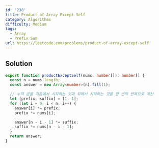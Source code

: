 ```yaml
---
id: '238'
title: Product of Array Except Self
category: Algorithms
difficulty: Medium
tags:
  - Array
  - Prefix Sum
url: https://leetcode.com/problems/product-of-array-except-self
---
```


## Solution

```typescript showLineNumbers
export function productExceptSelf(nums: number[]): number[] {
  const n = nums.length;
  const answer = new Array<number>(n).fill(1);

  // 누적 곱을 처음에서 시작하는 것과 뒤에서 시작하는 것을 한 번의 반복으로 계산
  let [prefix, suffix] = [1, 1];
  for (let i = 0; i < n; i++) {
    answer[i] *= prefix;
    prefix *= nums[i];

    answer[n - i - 1] *= suffix;
    suffix *= nums[n - i - 1];
  }
  return answer;
}
```
